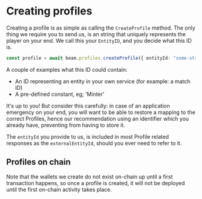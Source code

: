 # Creating profiles

Creating a profile is as simple as calling the `CreateProfile` method. The only thing we require you to send us, is an string that uniquely represents the player on your end. We call this your `EntityID`, and you decide what this ID is.

```typescript
const profile = await beam.profiles.createProfile({ entityId: "some-string-unique-to-you", chainId: 4337 });
```

A couple of examples what this ID could contain:

- An ID representing an entity in your own service (for example: a match ID)
- A pre-defined constant, eg; 'Minter'

It's up to you! But consider this carefully: in case of an application emergency on your end, you will want to be able to restore a mapping to the correct Profiles, hence our recommendation using an identifier which you already have, preventing from having to store it.

The `entityId` you provide to us, is included in most Profile related responses as the `externalEntityId`, should you ever need to refer to it.

## Profiles on chain

Note that the wallets we create do not exist on-chain up until a first transaction happens, so once a profile is created, it will not be deployed until the first on-chain activity takes place.
